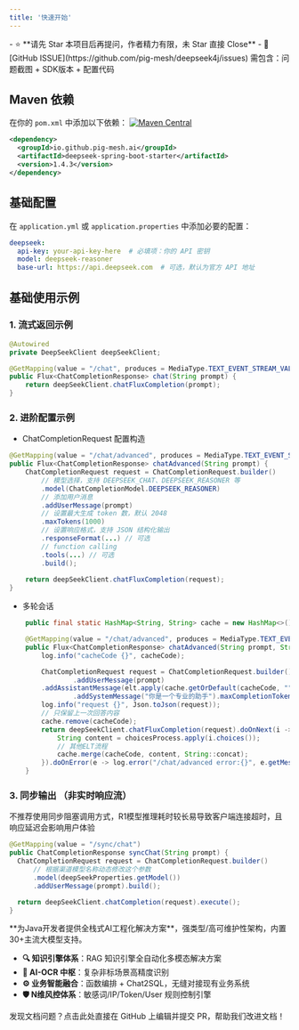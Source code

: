 ```yaml
---
title: '快速开始'
---
```


<Card title="写在最前：问题咨询请直接点击此处提交 ISSUE" icon="star" href="https://github.com/pig-mesh/deepseek4j/issues">
- ⭐️ **请先 Star 本项目后再提问，作者精力有限，未 Star 直接 Close**
- 🐞 [GitHub ISSUE](https://github.com/pig-mesh/deepseek4j/issues) 需包含：问题截图 + SDK版本 + 配置代码  
</Card>

## Maven 依赖

在你的 `pom.xml` 中添加以下依赖： [![Maven Central](https://img.shields.io/maven-central/v/io.github.pig-mesh.ai/deepseek4j.svg?style=flat-square)](https://maven.badges.herokuapp.com/maven-central/io.github.pig-mesh.ai/deepseek4j)

```xml
<dependency>
  <groupId>io.github.pig-mesh.ai</groupId>
  <artifactId>deepseek-spring-boot-starter</artifactId>
  <version>1.4.3</version>
</dependency>
```

## 基础配置

在 `application.yml` 或 `application.properties` 中添加必要的配置：

```yaml
deepseek:
  api-key: your-api-key-here  # 必填项：你的 API 密钥
  model: deepseek-reasoner
  base-url: https://api.deepseek.com  # 可选，默认为官方 API 地址
```

## 基础使用示例

### 1. 流式返回示例

```java
@Autowired
private DeepSeekClient deepSeekClient;

@GetMapping(value = "/chat", produces = MediaType.TEXT_EVENT_STREAM_VALUE)
public Flux<ChatCompletionResponse> chat(String prompt) {
    return deepSeekClient.chatFluxCompletion(prompt);
}
```

### 2. 进阶配置示例

- ChatCompletionRequest 配置构造

```java
@GetMapping(value = "/chat/advanced", produces = MediaType.TEXT_EVENT_STREAM_VALUE)
public Flux<ChatCompletionResponse> chatAdvanced(String prompt) {
    ChatCompletionRequest request = ChatCompletionRequest.builder()
        // 模型选择，支持 DEEPSEEK_CHAT、DEEPSEEK_REASONER 等
        .model(ChatCompletionModel.DEEPSEEK_REASONER)
        // 添加用户消息
        .addUserMessage(prompt)
        // 设置最大生成 token 数，默认 2048
        .maxTokens(1000)
        // 设置响应格式，支持 JSON 结构化输出
        .responseFormat(...) // 可选
        // function calling
        .tools(...) // 可选
        .build();
        
    return deepSeekClient.chatFluxCompletion(request);
}
```

- 多轮会话

```java
	public final static HashMap<String, String> cache = new HashMap<>();

	@GetMapping(value = "/chat/advanced", produces = MediaType.TEXT_EVENT_STREAM_VALUE)
	public Flux<ChatCompletionResponse> chatAdvanced(String prompt, String cacheCode) {
		log.info("cacheCode {}", cacheCode);

		ChatCompletionRequest request = ChatCompletionRequest.builder().model(deepSeekProperties.getModel())
				.addUserMessage(prompt)
        .addAssistantMessage(elt.apply(cache.getOrDefault(cacheCode, "")))
				.addSystemMessage("你是一个专业的助手").maxCompletionTokens(5000).build();
		log.info("request {}", Json.toJson(request));
		// 只保留上一次回答内容
		cache.remove(cacheCode);
		return deepSeekClient.chatFluxCompletion(request).doOnNext(i -> {
			String content = choicesProcess.apply(i.choices());
			// 其他ELT流程
			cache.merge(cacheCode, content, String::concat);
		}).doOnError(e -> log.error("/chat/advanced error:{}", e.getMessage()));
	}
```

### 3. 同步输出 （非实时响应流）

<Warning>不推荐使用同步阻塞调用方式，R1模型推理耗时较长易导致客户端连接超时，且响应延迟会影响用户体验</Warning>

```java
@GetMapping(value = "/sync/chat")
public ChatCompletionResponse syncChat(String prompt) {
  ChatCompletionRequest request = ChatCompletionRequest.builder()
      // 根据渠道模型名称动态修改这个参数
      .model(deepSeekProperties.getModel())
      .addUserMessage(prompt).build();

  return deepSeekClient.chatCompletion(request).execute();
}
```

<Card title="PIG AI应用开发平台 | 适合中大型企业构建自主可控的AI中台" icon="link" href="https://ai.pig4cloud.com">
**为Java开发者提供全栈式AI工程化解决方案**，强类型/高可维护性架构，内置30+主流大模型支持。

- **🔍 知识引擎体系**：RAG 知识引擎全自动化多模态解决方案
- **📝 AI-OCR 中枢**：复杂非标场景高精度识别
- **⚙️ 业务智能融合**：函数编排 + Chat2SQL，无缝对接现有业务系统
- **🛡️ N维风控体系**：敏感词/IP/Token/User 规则控制引擎
</Card>

<Card title="文档有误？请协助编辑" icon="pencil" href="https://github.com/javaai-pig4cloud-com/javaai-docs/edit/main/deepseek/quickstart.mdx">
  发现文档问题？点击此处直接在 GitHub 上编辑并提交 PR，帮助我们改进文档！
</Card>

